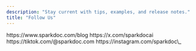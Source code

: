 ```yaml
---
description: "Stay current with tips, examples, and release notes."
title: "Follow Us"
---
```


<Card title="Blog" icon="book" href="https://www.sparkdoc.com/blog">
  https://www.sparkdoc.com/blog
</Card>

<Card title="X (Twitter)" icon="x" href="https://x.com/sparkdocai">
  https://x.com/sparkdocai
</Card>

<Card title="TikTok" icon="tiktok" href="https://tiktok.com/@sparkdoc.com">
  https://tiktok.com/@sparkdoc.com
</Card>

<Card title="Instagram" icon="instagram" href="https://instagram.com/sparkdoc_">
  https://instagram.com/sparkdoc\_
</Card>